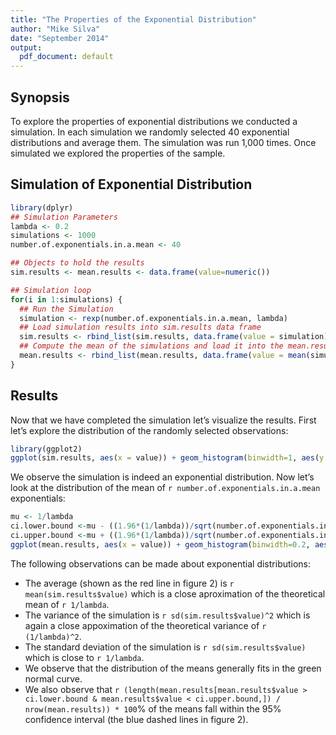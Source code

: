 ```yaml
---
title: "The Properties of the Exponential Distribution"
author: "Mike Silva"
date: "September 2014"
output:
  pdf_document: default
---
```


## Synopsis  
To explore the properties of exponential distributions we conducted a simulation.  In each simulation we randomly selected 40 exponential distributions and average them.  The simulation was run 1,000 times.  Once simulated we explored the properties of the sample.  

## Simulation of Exponential Distribution  
```r
library(dplyr)
## Simulation Parameters 
lambda <- 0.2
simulations <- 1000
number.of.exponentials.in.a.mean <- 40

## Objects to hold the results
sim.results <- mean.results <- data.frame(value=numeric())

## Simulation loop
for(i in 1:simulations) {
  ## Run the Simulation
  simulation <- rexp(number.of.exponentials.in.a.mean, lambda)
  ## Load simulation results into sim.results data frame
  sim.results <- rbind_list(sim.results, data.frame(value = simulation))
  ## Compute the mean of the simulations and load it into the mean.results data frame
  mean.results <- rbind_list(mean.results, data.frame(value = mean(simulation)))
}
```

## Results  
Now that we have completed the simulation let's visualize the results.  First let's explore the distribution of the randomly selected observations:  
```r
library(ggplot2)
ggplot(sim.results, aes(x = value)) + geom_histogram(binwidth=1, aes(y = ..density..), fill='#FF9999', color='black') + ggtitle(paste('Figure 1: Distribution of the Result of the', prettyNum(simulations, big.mark=','),'Simulations')) + theme(axis.title.x = element_blank()) + ylab('Density')
```

We observe the simulation is indeed an exponential distribution.  Now let's look at the distribution of the mean of `r number.of.exponentials.in.a.mean` exponentials:  

```r
mu <- 1/lambda
ci.lower.bound <-mu - ((1.96*(1/lambda))/sqrt(number.of.exponentials.in.a.mean))
ci.upper.bound <-mu + ((1.96*(1/lambda))/sqrt(number.of.exponentials.in.a.mean))
ggplot(mean.results, aes(x = value)) + geom_histogram(binwidth=0.2, aes(y = ..density..), fill='#FF9999', color='black') + ggtitle(paste('Figure 2: Distribution of the Means of',number.of.exponentials.in.a.mean,'Simulations')) + geom_vline(xintercept = mean(mean.results$value), color='red', linetype = "longdash") + theme(axis.title.x = element_blank()) + ylab('Density') + stat_function(fun=dnorm,colour = "#009E73",arg = list(mean = 1/lambda,sd = 1/lambda*(1/sqrt(number.of.exponentials.in.a.mean)))) + geom_vline(xintercept = ci.lower.bound, color='blue', linetype = "longdash") + geom_vline(xintercept = ci.upper.bound, color='blue', linetype = "longdash")
```

The following observations can be made about exponential distributions:  

*  The average (shown as the red line in figure 2) is `r mean(sim.results$value)` which is a close aproximation of the theoretical mean of `r 1/lambda`.  
*  The variance of the simulation is `r sd(sim.results$value)^2` which is again a close appoximation of the theoretical variance of `r (1/lambda)^2`.
*  The standard deviation of the simulation is `r sd(sim.results$value)` which is close to `r 1/lambda`.  
*  We observe that the distribution of the means generally fits in the green normal curve.  
*  We also observe that `r (length(mean.results[mean.results$value > ci.lower.bound & mean.results$value < ci.upper.bound,]) / nrow(mean.results)) * 100`% of the means fall within the 95% confidence interval (the blue dashed lines in figure 2).
